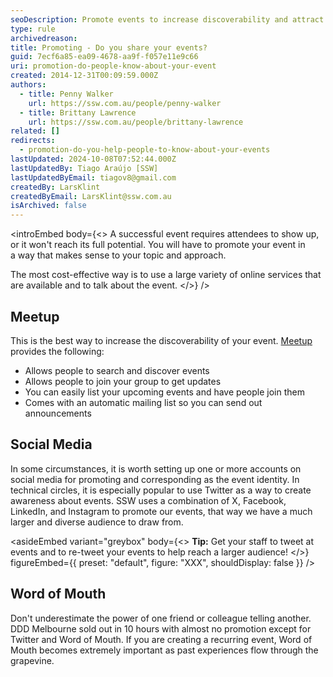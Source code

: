 ```yaml
---
seoDescription: Promote events to increase discoverability and attract attendees through Meetup, Word of Mouth, and Social Media platforms.
type: rule
archivedreason:
title: Promoting - Do you share your events?
guid: 7ecf6a85-ea09-4678-aa9f-f057e11e9c66
uri: promotion-do-people-know-about-your-event
created: 2014-12-31T00:09:59.000Z
authors:
  - title: Penny Walker
    url: https://ssw.com.au/people/penny-walker
  - title: Brittany Lawrence
    url: https://ssw.com.au/people/brittany-lawrence
related: []
redirects:
  - promotion-do-you-help-people-to-know-about-your-events
lastUpdated: 2024-10-08T07:52:44.000Z
lastUpdatedBy: Tiago Araújo [SSW]
lastUpdatedByEmail: tiagov8@gmail.com
createdBy: LarsKlint
createdByEmail: LarsKlint@ssw.com.au
isArchived: false
---
```



<introEmbed
  body={<>
A successful event requires attendees to show up, or it won't reach its full potential. You will have to promote your event in a way that makes sense to your topic and approach.

The most cost-effective way is to use a large variety of online services that are available and to talk about the event.
  </>}
/>
## Meetup

This is the best way to increase the discoverability of your event. [Meetup](https://www.meetup.com) provides the following:

* Allows people to search and discover events
* Allows people to join your group to get updates
* You can easily list your upcoming events and have people join them
* Comes with an automatic mailing list so you can send out announcements

## Social Media

In some circumstances, it is worth setting up one or more accounts on social media for promoting and corresponding as the event identity. In technical circles, it is especially popular to use Twitter as a way to create awareness about events. SSW uses a combination of X, Facebook, LinkedIn, and Instagram to promote our events, that way we have a much larger and diverse audience to draw from.

<asideEmbed
  variant="greybox"
  body={<>
    **Tip:** Get your staff to tweet at events and to re-tweet your events to help reach a larger audience!
  </>}
  figureEmbed={{
    preset: "default",
    figure: "XXX",
    shouldDisplay: false
  }}
/>

## Word of Mouth

Don't underestimate the power of one friend or colleague telling another. DDD Melbourne sold out in 10 hours with almost no promotion except for Twitter and Word of Mouth. If you are creating a recurring event, Word of Mouth becomes extremely important as past experiences flow through the grapevine.
